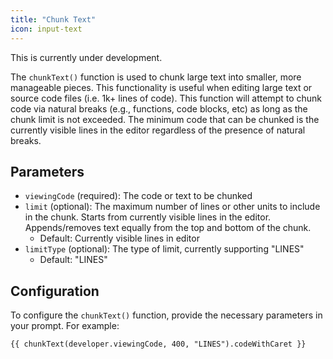 ```yaml
---
title: "Chunk Text"
icon: input-text
---
```


<Warning>This is currently under development.</Warning>

The `chunkText()` function is used to chunk large text into smaller, more manageable pieces. This functionality
is useful when editing large text or source code files (i.e. 1k+ lines of code).
This function will attempt to chunk code via natural breaks (e.g., functions, code blocks, etc) as long
as the chunk limit is not exceeded. The minimum code that can be chunked is the currently visible lines in the editor
regardless of the presence of natural breaks.

## Parameters

- `viewingCode` (required): The code or text to be chunked
- `limit` (optional): The maximum number of lines or other units to include in the chunk. Starts from currently visible lines in the editor. Appends/removes text equally from the top and bottom of the chunk.
  - Default: Currently visible lines in editor
- `limitType` (optional): The type of limit, currently supporting "LINES"
  - Default: "LINES"

## Configuration

To configure the `chunkText()` function, provide the necessary parameters in your prompt. For example:

```markdown
{{ chunkText(developer.viewingCode, 400, "LINES").codeWithCaret }}
```
